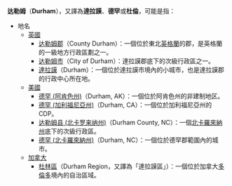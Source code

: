 '''达勒姆'''（'''Durham'''），又譯為'''達拉謨'''、'''德罕'''或'''杜倫'''，可能是指：

* 地名
** [[英國|英國]]
*** [[达勒姆郡|达勒姆郡]]（County Durham）：一個位於東北[[英格蘭|英格蘭]]的郡，是英格蘭的一級地方行政區劃之一。
*** [[达勒姆市|达勒姆市]]（City of Durham）：達拉謨郡底下的次級行政區之一。
*** [[達拉謨|達拉謨]]（Durham）：一個位於達拉謨市境內的小城市，也是達拉謨郡的行政中心所在地。
** [[美國|美國]]
*** [[德罕_(阿肯色州)|德罕 (阿肯色州)]]（Durham, AK）：一個位於阿肯色州的非建制地区。
*** [[德罕_(加利福尼亞州)|德罕 (加利福尼亞州)]]（Durham, CA）：一個位於加利福尼亞州的CDP。
*** [[达勒姆县_(北卡罗来纳州)|达勒姆县 (北卡罗来纳州)]]（Durham County, NC）：一個[[北卡羅來納州|北卡羅來納州]]底下的次級行政區。
*** [[德罕_(北卡羅來納州)|德罕 (北卡羅來納州)]]（Durham, NC）：一個位於德罕郡範圍內的城市。
**[[加拿大|加拿大]]
*** [[杜林區|杜林區]]（Durham Region，又譯為「達拉謨區」）：一個位於加拿大[[多倫多|多倫多]]境內的自治區域。

{{Disambig|cat=三字地名消歧义}}